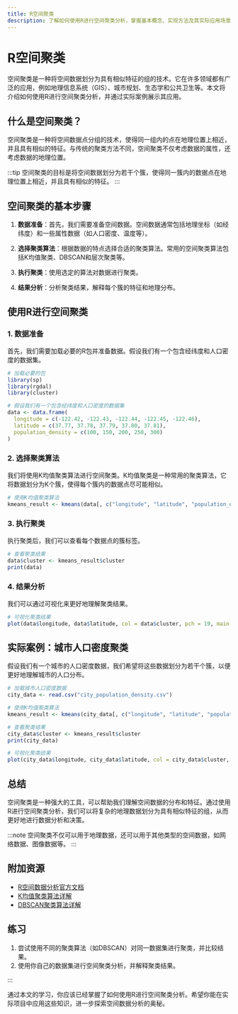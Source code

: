 ```yaml
---
title: R空间聚类
description: 了解如何使用R进行空间聚类分析，掌握基本概念、实现方法及其实际应用场景。
---
```


# R空间聚类

空间聚类是一种将空间数据划分为具有相似特征的组的技术。它在许多领域都有广泛的应用，例如地理信息系统（GIS）、城市规划、生态学和公共卫生等。本文将介绍如何使用R进行空间聚类分析，并通过实际案例展示其应用。

## 什么是空间聚类？

空间聚类是一种将空间数据点分组的技术，使得同一组内的点在地理位置上相近，并且具有相似的特征。与传统的聚类方法不同，空间聚类不仅考虑数据的属性，还考虑数据的地理位置。

:::tip
空间聚类的目标是将空间数据划分为若干个簇，使得同一簇内的数据点在地理位置上相近，并且具有相似的特征。
:::

## 空间聚类的基本步骤

1. **数据准备**：首先，我们需要准备空间数据。空间数据通常包括地理坐标（如经纬度）和一些属性数据（如人口密度、温度等）。

2. **选择聚类算法**：根据数据的特点选择合适的聚类算法。常用的空间聚类算法包括K均值聚类、DBSCAN和层次聚类等。

3. **执行聚类**：使用选定的算法对数据进行聚类。

4. **结果分析**：分析聚类结果，解释每个簇的特征和地理分布。

## 使用R进行空间聚类

### 1. 数据准备

首先，我们需要加载必要的R包并准备数据。假设我们有一个包含经纬度和人口密度的数据集。

```r
# 加载必要的包
library(sp)
library(rgdal)
library(cluster)

# 假设我们有一个包含经纬度和人口密度的数据集
data <- data.frame(
  longitude = c(-122.42, -122.43, -122.44, -122.45, -122.46),
  latitude = c(37.77, 37.78, 37.79, 37.80, 37.81),
  population_density = c(100, 150, 200, 250, 300)
)
```

### 2. 选择聚类算法

我们将使用K均值聚类算法进行空间聚类。K均值聚类是一种常用的聚类算法，它将数据划分为K个簇，使得每个簇内的数据点尽可能相似。

```r
# 使用K均值聚类算法
kmeans_result <- kmeans(data[, c("longitude", "latitude", "population_density")], centers = 2)
```

### 3. 执行聚类

执行聚类后，我们可以查看每个数据点的簇标签。

```r
# 查看聚类结果
data$cluster <- kmeans_result$cluster
print(data)
```

### 4. 结果分析

我们可以通过可视化来更好地理解聚类结果。

```r
# 可视化聚类结果
plot(data$longitude, data$latitude, col = data$cluster, pch = 19, main = "空间聚类结果")
```

## 实际案例：城市人口密度聚类

假设我们有一个城市的人口密度数据，我们希望将这些数据划分为若干个簇，以便更好地理解城市的人口分布。

```r
# 加载城市人口密度数据
city_data <- read.csv("city_population_density.csv")

# 使用K均值聚类算法
kmeans_result <- kmeans(city_data[, c("longitude", "latitude", "population_density")], centers = 3)

# 查看聚类结果
city_data$cluster <- kmeans_result$cluster
print(city_data)

# 可视化聚类结果
plot(city_data$longitude, city_data$latitude, col = city_data$cluster, pch = 19, main = "城市人口密度聚类结果")
```

## 总结

空间聚类是一种强大的工具，可以帮助我们理解空间数据的分布和特征。通过使用R进行空间聚类分析，我们可以将复杂的地理数据划分为具有相似特征的组，从而更好地进行数据分析和决策。

:::note
空间聚类不仅可以用于地理数据，还可以用于其他类型的空间数据，如网络数据、图像数据等。
:::

## 附加资源

- [R空间数据分析官方文档](https://cran.r-project.org/web/packages/sp/vignettes/intro_sp.pdf)
- [K均值聚类算法详解](https://en.wikipedia.org/wiki/K-means_clustering)
- [DBSCAN聚类算法详解](https://en.wikipedia.org/wiki/DBSCAN)

## 练习

1. 尝试使用不同的聚类算法（如DBSCAN）对同一数据集进行聚类，并比较结果。
2. 使用你自己的数据集进行空间聚类分析，并解释聚类结果。

:::

通过本文的学习，你应该已经掌握了如何使用R进行空间聚类分析。希望你能在实际项目中应用这些知识，进一步探索空间数据分析的奥秘。